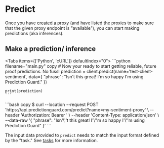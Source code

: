 # Predict

Once you have [created a proxy](proxy) (and have listed the proxies to make sure that the given 
proxy endpoint is "available"), you can start making predictions (aka inferences).

## Make a prediction/ inference


<Tabs items={['Python', 'cURL']}  defaultIndex="0">
  <Tab>
    ```python filename="main.py" copy
    # Now your ready to start getting reliable, future proof predictions. No fuss!
    prediction = client.predict(name='test-client-sentiment', data={
        "phrase": "Isn't this great! I'm so happy I'm using Prediction Guard."
    })

    print(prediction)
    ```
  </Tab>
  <Tab>
    ```bash copy
    $ curl --location --request POST 'https://api.predictionguard.com/predict?name=my-sentiment-proxy' \
    --header 'Authorization: Bearer <your access token>' \
    --header 'Content-Type: application/json' \
    --data-raw '{
        "phrase": "Isn'\''t this great! I'\''m so happy I'\''m using Prediction Guard"
    }'
    ```
  </Tab>
</Tabs>

The input data provided to `predict` needs to match the input format defined by the "task." See [tasks](../tasks) 
for more information.